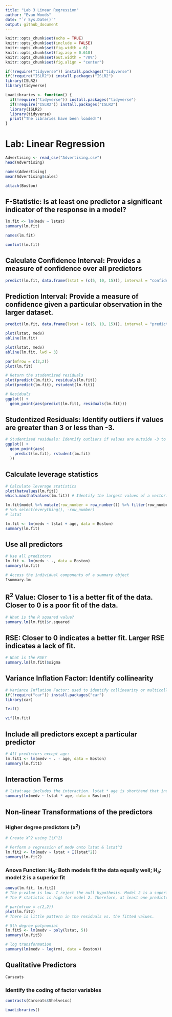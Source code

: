 ```yaml
---
title: "Lab 3 Linear Regression"
author: "Evan Woods"
date: "`r Sys.Date()`"
output: github_document
---
```


```r
knitr::opts_chunk$set(echo = TRUE)
knitr::opts_chunk$set(include = FALSE)
knitr::opts_chunk$set(fig.width = 6)
knitr::opts_chunk$set(fig.asp = 0.618)
knitr::opts_chunk$set(out.width = "70%")
knitr::opts_chunk$set(fig.align = "center")
```

```r
if(!require("tidyverse")) install.packages("tidyverse")
if(!require("ISLR2")) install.packages("ISLR2")
library(ISLR2)
library(tidyverse)
```

```r
LoadLibraries <- function() {
  if(!require("tidyverse")) install.packages("tidyverse")
  if(!require("ISLR2")) install.packages("ISLR2")
  library(ISLR2)
  library(tidyverse)
  print("The libraries have been loaded!")
}
```

# Lab: Linear Regression
```r
Advertising <- read_csv("Advertising.csv")
head(Advertising)

```
```r
names(Advertising)
mean(Advertising$sales)
```



```r
attach(Boston)
```

## F-Statistic: Is at least one predictor a significant indicator of the response in a model?
```r
lm.fit <- lm(medv ~ lstat)
summary(lm.fit)
```

```r
names(lm.fit)
```


```r
confint(lm.fit)
```

## Calculate Confidence Interval: Provides a measure of confidence over all predictors
```r
predict(lm.fit, data.frame(lstat = (c(5, 10, 15))), interval = "confidence")
```

## Prediction Interval: Provide a measure of confidence given a particular observation in the larger dataset. 
```r
predict(lm.fit, data.frame(lstat = (c(5, 10, 15))), interval = "prediction")
```

```r
plot(lstat, medv)
abline(lm.fit)
```

```r
plot(lstat, medv)
abline(lm.fit, lwd = 3)
```

```r
par(mfrow = c(2,2))
plot(lm.fit)
```

```r
# Return the studentized residuals
plot(predict(lm.fit), residuals(lm.fit))
plot(predict(lm.fit), rstudent(lm.fit))
```

```r
# Residuals
ggplot() + 
  geom_point(aes(predict(lm.fit), residuals(lm.fit)))
```


## Studentized Residuals: Identify outliers if values are greater than 3 or less than -3.
```r

# Studentized residuals: Identify outliers if values are outside -3 to 3.
ggplot() + 
  geom_point(aes(
    predict(lm.fit), rstudent(lm.fit)
  ))
```


## Calculate leverage statistics 
```r
# Calculate leverage statistics
plot(hatvalues(lm.fit))
which.max(hatvalues(lm.fit)) # Identify the largest values of a vector. 

lm.fit$model %>% mutate(row_number = row_number()) %>% filter(row_number == 375)
# %>% select(everything(), -row_number)
# lstat

```

```r
lm.fit <- lm(medv ~ lstat + age, data = Boston)
summary(lm.fit)
```
## Use all predictors
```r
# Use all predictors 
lm.fit <- lm(medv ~ ., data = Boston)
summary(lm.fit)
```

```r
# Access the individual components of a summary object
?summary.lm
```

## R^2^ Value: Closer to 1 is a better fit of the data. Closer to 0 is a poor fit of the data. 
```r
# What is the R squared value?
summary.lm(lm.fit)$r.squared
```

## RSE: Closer to 0 indicates a better fit. Larger RSE indicates a lack of fit. 
```r
# What is the RSE?
summary.lm(lm.fit)$sigma
```

## Variance Inflation Factor: Identify collinearity
```r
# Variance Inflation Factor: used to identify collinearity or multicollinearity in the data. 5 or 10 or greater is indicative of collinearity. Minimum value is 1. 
if(!require("car")) install.packages("car")
library(car)
```

```r
?vif()
```

```r
vif(lm.fit)
```

## Include all predictors except a particular predictor
```r
# All predictors except age:
lm.fit1 <- lm(medv ~ . - age, data = Boston)
summary(lm.fit1)
```

## Interaction Terms
```r
# lstat:age includes the interaction. lstat * age is shorthand that includes the product and individual predictors. 
summary(lm(medv ~ lstat * age, data = Boston))
```
## Non-linear Transformations of the predictors
### Higher degree predictors (x^2^)
```r
# Create X^2 using I(X^2)

# Perform a regression of medv onto lstat & lstat^2
lm.fit2 <- lm(medv ~ lstat + I(lstat^2))
summary(lm.fit2)
```

### Anova Function: H~0~: Both models fit the data equally well; H~a~: model 2 is a superior fit
```r
anova(lm.fit, lm.fit2)
# The p-value is low. I reject the null hypothesis. Model 2 is a superior fit to the data.
# The F statistic is high for model 2. Therefore, at least one predictor has a significant relationship with the response. 
```

```r
# par(mfrow = c(2,2))
plot(lm.fit2)
# There is little pattern in the residuals vs. the fitted values. 
```
```r
# 5th degree polynomial
lm.fit5 <- lm(medv ~ poly(lstat, 5))
summary(lm.fit5)
```

```r
# log transformation
summary(lm(medv ~ log(rm), data = Boston))
```
## Qualitative Predictors
```r
Carseats
```
### Identify the coding of factor variables
```r
contrasts(Carseats$ShelveLoc)
```

```r
LoadLibraries()
```


```r

```

